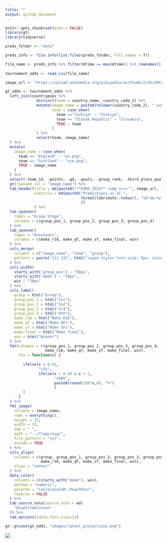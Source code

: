 ```yaml
---
title: ""
output: github_document
---
```


```r
knitr::opts_chunk$set(echo = FALSE)
library(gt)
library(tidyverse)

preds_folder <- "data"

preds_info <- file.info(list.files(preds_folder, full.names = T))

file_name <- preds_info %>% filter(mtime == max(mtime)) %>% rownames()
  
tournament_odds <- read_csv(file_name)

image_url <- "https://upload.wikimedia.org/wikipedia/en/thumb/2/26/UEFA_Euro_2024_Logo.svg/220px-UEFA_Euro_2024_Logo.svg.png"


```

```r

gt_odds <- tournament_odds %>% 
  left_join(countrypops %>% 
              distinct(team = country_name, country_code_2) %>% 
              mutate(image_name = paste0(tolower(country_code_2), ".svg"),
                     team = case_when(
                       team =="Turkiye" ~ "Türkiye",
                       team == "Slovak Republic" ~ "Slovakia",
                       TRUE ~ team
                     )
              ) %>% 
              select(team, image_name)
  ) %>% 
  mutate(
    image_name = case_when(
      team == "England" ~ "en.png",
      team == "Scotland" ~ "sco.png",
      TRUE ~ image_name
    )
  ) %>% 
  select(-team_id, -points, -gd, -goals, -group_rank, -third_place_qual, -last_updated) %>% 
  gt(rowname_col = "image_name") %>% 
  tab_header(title = md(paste0("**EURO 2024** <img src='", image_url, "' style = 'height:18px;'>")),
             subtitle = md(paste0("Predictions as of ",
                                  format(lubridate::today(), "%d-%m-%y")
                                  ))
             ) %>% 
  tab_spanner(
    label = "Group Stage",
    columns = c(group_pos_1, group_pos_2, group_pos_3, group_pos_4)
  ) %>% 
  tab_spanner(
    label = "Knockouts",
    columns = c(make_r16, make_qf, make_sf, make_final, win) 
  ) %>% 
  cols_merge(
    columns = c("image_name", "team", "group"),
    pattern = paste("{1} {2}", html("<span style='font-size: 9px; color: #555;'>{3}</span>"))
  ) %>% 
  cols_width(
    starts_with('group_pos') ~ "50px",
    starts_with('make') ~ "70px",
    win ~ "70px"
  ) %>% 
  cols_label(
    group = html("Group"),
    group_pos_1 = html("1st"),
    group_pos_2 = html("2nd"),
    group_pos_3 = html("3rd"),
    group_pos_4 = html("4th"),
    make_r16 = html("Make R16"),
    make_qf = html("Make QFs"),
    make_sf = html("Make SFs"),
    make_final = html("Make final"),
    win = html("Winner")
  ) %>% 
  fmt(columns = c(group_pos_1, group_pos_2, group_pos_3, group_pos_4,
                  make_r16, make_qf, make_sf, make_final, win),
      fns = function(x) {
        
        ifelse(x < 0.01, 
               "<1%", 
               ifelse(x > 0.99 & x < 1,
                      ">99%",
                      paste0(round(100*x,0), "%")
                      )
        )
      }
  ) %>% 
  fmt_image(
    columns = image_name,
    rows = everything(),
    height = 15,
    width = 15,
    sep = " ",
    path = "../flags/svg/",
    file_pattern = "{x}",
    encode = TRUE
  ) %>% 
  cols_align(
    columns = c(group, group_pos_1, group_pos_2, group_pos_3, group_pos_4,
                make_r16, make_qf, make_sf, make_final, win),
    align = "center"
  ) %>% 
  data_color(
    columns = c(starts_with("make"), win),
    method = "numeric",
    palette = "LaCroixColoR::PeachPear",
    reverse = FALSE
  ) %>% 
  tab_source_note(source_note = md(
    "@sophltomlinson"
  )) %>% 
  tab_options(table.font.size=12)

gt::gtsave(gt_odds, "images/latest_projections.png")

```
![](images/latest_projections.png?raw=true)